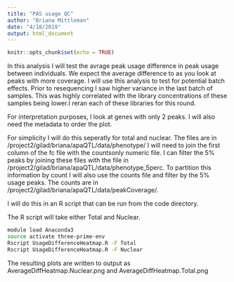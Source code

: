```yaml
---
title: "PAS usage QC"
author: "Briana Mittleman"
date: "4/18/2019"
output: html_document
---
```


```r
knitr::opts_chunk$set(echo = TRUE)
```

In this analysis I will test the avrage peak usage difference in peak usage between individuals. We expect the average difference to as you look at peaks with more coverage. I will use this analysis to test for potential batch effects. Prior to resequencing I saw higher variance in the last batch of samples. This was highly correlated with the library concentrations of these samples being lower.I reran each of these libraries for this round.  

For interpretation purposes, I look at genes with only 2 peaks. I will also need the metadata to order the plot.

For simplicity I will do this seperatly for total and nuclear. The files are in /project2/gilad/briana/apaQTL/data/phenotype/ I will need to join the first column of the fc file with the countsonly numeric file. I can filter the 5% peaks by joining these files with the file in /project2/gilad/briana/apaQTL/data/phenotype_5perc. To partition this information by count I will also use the counts file and filter by the 5% usage peaks. The counts are in /project2/gilad/briana/apaQTL/data/peakCoverage/. 


I will do this in an R script that can be run from the code directory.  

The R script will take either Total and Nuclear.  

```bash
module load Anaconda3
source activate three-prime-env
Rscript UsageDifferenceHeatmap.R -F Total
Rscript UsageDifferenceHeatmap.R -F Nuclear
```

The resulting plots are written to output as AverageDiffHeatmap.Nuclear.png and AverageDiffHeatmap.Total.png  